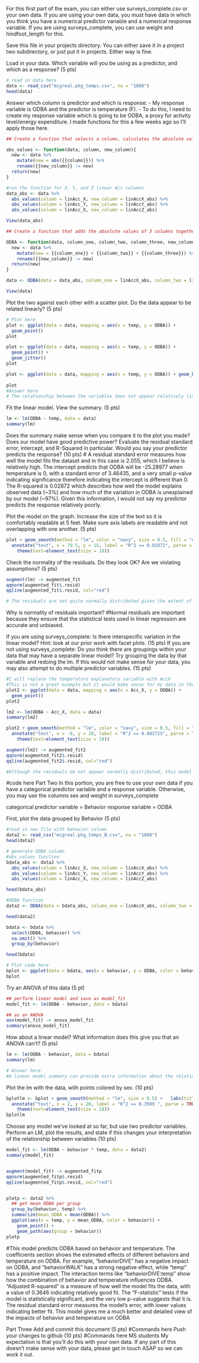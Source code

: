 For this first part of the exam, you can either use surveys_complete.csv or your own data. If you are using your own data, you must have data in which you think you have a numerical predictor variable and a numerical response variable. If you are using surveys_complete, you can use weight and hindfoot_length for this.

Save this file in your projects directory. You can either save it in a project two subdirectory, or just put it in projects. Either way is fine.

Load in your data. Which variable will you be using as a predictor, and which as a response? (5 pts)
```r
# read in data here
data <- read_csv("mcgreal.pkg_temps.csv", na = "1000")
head(data)

```

Answer which column is predictor and which is response:
- My response variable is ODBA and the predictor is temperature (F).
- To do this, I need to create my response variable which is going to be ODBA, a proxy for activity level/energy expenditure. I made functions for this a few weeks ago so I'll apply those here.

```r
## Create a function that selects a column, calculates the absolute value of each value in that column, and then produces a new column with those absolute values

abs_values <- function(data, column, new_column){
  new <- data %>% 
    mutate(new = abs({{column}})) %>% 
    rename({{new_column}} := new) 
  return(new)
}

#run the function for X, Y, and Z linear Acc columns
data_abs <- data %>% 
  abs_values(column = linAcc_X, new_column = linAccX_abs) %>% 
  abs_values(column = linAcc_Y, new_column = linAccY_abs) %>% 
  abs_values(column = linAcc_X, new_column = linAccZ_abs)

View(data_abs)

## Create a function that adds the absolute values of 3 columns together to produce an output column of ODBA

ODBA <- function(data, column_one, column_two, column_three, new_column){
  new <- data %>% 
    mutate(new = {{column_one}} + {{column_two}} + {{column_three}}) %>% 
    rename({{new_column}} := new)
  return(new)
}

data <- ODBA(data = data_abs, column_one = linAccX_abs, column_two = linAccY_abs, column_three = linAccZ_abs, new_column = ODBA)

View(data)
```


Plot the two against each other with a scatter plot. Do the data appear to be related linearly? (5 pts)
```r
# Plot here
plot <- ggplot(data = data, mapping = aes(x = temp, y = ODBA)) +
  geom_point()
plot

plot <- ggplot(data = data, mapping = aes(x = temp, y = ODBA)) +
  geom_point() +
  geom_jitter()
plot

plot <- ggplot(data = data, mapping = aes(x = temp, y = ODBA)) + geom_boxplot()
 
plot
#Answer here
# The relationship between the variables does not appear relatively linear, and resulted in points plotted in a series of vertical lines, likely due to the limited variability in the temperature variable. It does show signs of a positive trend though and I do expect a clear linear relationship to be the case when I have a real and much larger sample size.
```
Fit the linear model. View the summary. (5 pts)
```r
lm <- lm(ODBA ~ temp, data = data)
summary(lm)
```
Does the summary make sense when you compare it to the plot you made? Does our model have good predictive power? Evaluate the residual standard error, intercept, and R-Squared in particular. Would you say your predictor predicts the response? (10 pts)
# A residual standard error measures how well the model fits the dataset and in this case is 2.055, which I believe is relatively high. The intercept predicts that ODBA will be -25.28977 when temperature is 0, with a standard error of 3.46435, and a very small p-value indicating significance therefore indicating the intercept is different than 0. The R-squared is 0.02872 which describes how well the model explains observed data (~3%) and how much of the variation in ODBA is unexplained by our model (~97%). Given this information, I would not say my predictor predicts the response relatively poorly. 


Plot the model on the graph. Increase the size of the text so it is comfortably readable at 5 feet. Make sure axis labels are readable and not overlapping with one another. (5 pts)
```r
plot + geom_smooth(method = "lm", color = "navy", size = 0.5, fill = "deeppink") +   labs(title = "Linear Regression to Predict Activity Levels", x = "Temperature (F)", y = "ODBA") +
  annotate("text", x = 79.5, y = 16, label = "R^2 == 0.02872", parse = TRUE, color = "firebrick", size = 5) + theme_bw() +
    theme(text=element_text(size = 18))

```

Check the normality of the residuals. Do they look OK? Are we violating assumptions? (5 pts)
```r
augment(lm) -> augmented_fit
qqnorm(augmented_fit$.resid)
qqline(augmented_fit$.resid, col="red")

# The residuals are not quite normally distributed given the extent of positive outliers meaning that we are violating the assumtion that errors are random and normally distributed and it may imply that my variables are skewed.
```
Why is normality of residuals important?
#Normal residuals are important because they ensure that the statistical tests used in linear regression are accurate and unbiased.

If you are using surveys_complete: Is there interspecific variation in the linear model? Hint: look at our prior work with facet plots. (15 pts)
If you are not using surveys_complete: Do you think there are groupings within your data that may have a separate linear model? Try grouping the data by that variable and redoing the lm. If this would not make sense for your data, you may also attempt to do multiple predictor variables. (15 pts)
```r
#I will replace the temperature explanatory variable with AccX
#This is not a great example but it would make sense for my data in theory that we could predict acitivy level based off the dominant axis driving the motion (AccY= tail beat frequency, etc)
plot2 <- ggplot(data = data, mapping = aes(x = Acc_X, y = ODBA)) +
  geom_point()
plot2

lm2 <- lm(ODBA ~ Acc_X, data = data)
summary(lm2)

plot2 + geom_smooth(method = "lm", color = "navy", size = 0.5, fill = "deeppink") +   labs(title = "Linear Regression to Predict Activity Levels", x = "Acceleration X (m/s^2)", y = "ODBA") +
  annotate("text", x = -8, y = 20, label = "R^2 == 0.002725", parse = TRUE, color = "firebrick", size = 5) + theme_bw() +
    theme(text=element_text(size = 18))

augment(lm2) -> augmented_fit2
qqnorm(augmented_fit2$.resid)
qqline(augmented_fit2$.resid, col="red")

#Although the residuals do not appear normally distributed, this model seems much better with a lower R^2 value, p-values of significance, and coefficients that do make sense in the context of the measures.
```

#code here
Part Two
In this portion, you are free to use your own data if you have a categorical predictor variable and a response variable. Otherwise, you may use the columns sex and weight in surveys_complete

categorical predictor variable = Behavior
response variable = ODBA

First, plot the data grouped by Behavior (5 pts)
```r
#read in new file with behavior column
data2 <- read_csv("mcgreal.pkg_temps_B.csv", na = "1000")
head(data2)

# generate ODBA column
#abs_values function
bdata_abs <- data2 %>% 
  abs_values(column = linAcc_X, new_column = linAccX_abs) %>% 
  abs_values(column = linAcc_Y, new_column = linAccY_abs) %>% 
  abs_values(column = linAcc_X, new_column = linAccZ_abs)

head(bdata_abs)

#ODBA function
data2 <- ODBA(data = bdata_abs, column_one = linAccX_abs, column_two = linAccY_abs, column_three = linAccZ_abs, new_column = ODBA)

head(data2)

bdata <- bdata %>% 
  select(ODBA, behavior) %>% 
  na.omit() %>% 
  group_by(behavior)

head(bdata)

# Plot code here
bplot <- ggplot(data = bdata, aes(x = behavior, y = ODBA, color = behavior)) + geom_jitter() 
bplot

```

Try an ANOVA of this data (5 pt)
```r
## perform linear model and save as model_fit
model_fit <- lm(ODBA ~ behavior, data = bdata)

## as an ANOVA
aov(model_fit) -> anova_model_fit
summary(anova_model_fit)

```
How about a linear model? What information does this give you that an ANOVA can’t? (5 pts)
```r
lm <- lm(ODBA ~ behavior, data = bdata) 
summary(lm)

# Answer here
#A linear model summary can provide extra information about the relationship between the  variables, including coefficients, their significance, and quantify how well the model fits, while ANOVA provides information about differences in means between groups but doesn't provide the same level of detail about the relationship.
```

Plot the lm with the data, with points colored by sex. (10 pts)
```r
bplotlm <- bplot + geom_smooth(method = "lm", size = 0.5) +   labs(title = "Linear Regression to Predict Activity Levels", x = "Behavior", y = "ODBA") +
  annotate("text", x = 2, y = 20, label = "R^2 == 0.3509 ", parse = TRUE, color = "firebrick", size = 5) + theme_bw() +
    theme(text=element_text(size = 18))
bplotlm
```


Choose any model we’ve looked at so far, but use two predictor variables. Perform an LM, plot the results, and state if this changes your interpretation of the relationship between variables (10 pts)
```r
model_fit <- lm(ODBA ~ behavior * temp, data = data2)
summary(model_fit)


augment(model_fit) -> augmented_fitp
qqnorm(augmented_fitp$.resid)
qqline(augmented_fitp$.resid, col="red")


plotp <- data2 %>%
  ## get mean ODBA per group
  group_by(behavior, temp) %>% 
  summarize(mean_ODBA = mean(ODBA)) %>%
  ggplot(aes(x = temp, y = mean_ODBA, color = behavior)) + 
    geom_point() + 
    geom_path(aes(group = behavior))
plotp

```
#This model predicts ODBA based on behavior and temperature. The coefficients section shows the estimated effects of different behaviors and temperature on ODBA. For example, "behaviorDIVE" has a negative impact on ODBA, and "behaviorWALK" has a strong negative effect, while "temp" has a positive impact. The interaction terms like "behaviorDIVE:temp" show how the combination of behavior and temperature influences ODBA. "Adjusted R-squared" is a measure of how well the model fits the data, with a value of 0.3646 indicating relatively good fit. The "F-statistic" tests if the model is statistically significant, and the very low p-value suggests that it is. The residual standard error measures the model's error, with lower values indicating better fit. This model gives me a much better and detailed view of the impacts of behavior and temperature on ODBA

Part Three
Add and commit this document (5 pts)
#Commands here
Push your changes to github (10 pts)
#Commands here
MS students
My expectation is that you’ll do this with your own data. If any part of this doesn’t make sense with your data, please get in touch ASAP so we can work it out.